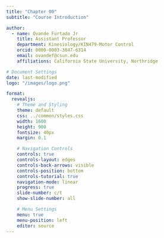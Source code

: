 ```yaml
---
title: "Chapter 00"
subtitle: "Course Introduction"

author:
  - name: Ovande Furtado Jr
    title: Assistant Professor
    department: Kinesiology/KIN479-Motor Control
    orcid: 0000-0003-3847-6314
    email: ovandef@csun.edu
    affiliations: California State University, Northridge

# Document Settings
date: last-modified
logo: "/images/logo.png"

format: 
  revealjs:
    # Theme and Styling
    theme: default
    css: ../common/styles.css
    width: 1600
    height: 900
    fontsize: 40px
    margin: 0.1

    # Navigation Controls
    controls: true
    controls-layout: edges
    controls-back-arrows: visible
    controls-position: bottom
    controls-tutorial: true
    navigation-mode: linear
    progress: true
    slide-number: c/t
    show-slide-number: all

    # Menu Settings
    menu: true
    menu-position: left
    editor: source
---
```


